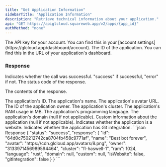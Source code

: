 ```yaml
---
title: "Get Application Information"
sidebarTitle: "Application Information"
description: "Retrieve technical information about your application."
api: "GET https://apiglcloud.squareweb.app/v2/apps/{app_id}"
authMethod: "none"
---
```


<ParamField header="Authorization" type="string" placeholder="API KEY" required>
  The API key for your account. You can find this in your [account settings](https://glcloud.app/dashboard/account).
</ParamField>

<ParamField path="app_id" type="string" placeholder="Application ID" required>
  The ID of the application. You can find this in the URL of your application's dashboard.
</ParamField>

### Response

<ResponseField name="status" type="string">
  Indicates whether the call was successful. "success" if successful, "error" if not.
</ResponseField>

<ResponseField name="code" type="string">
  The status code of the response.
</ResponseField>

<ResponseField name="response" type="object">

The contents of the response.

<Expandable title="Toggle object">

<ResponseField name="id" type="string">
  The application's ID.
</ResponseField>

<ResponseField name="name" type="string">
  The application's name.
</ResponseField>

<ResponseField name="avatar" type="string">
  The application's avatar URL.
</ResponseField>

<ResponseField name="owner" type="string">
  The ID of the application owner.
</ResponseField>

<ResponseField name="cluster" type="string">
  The application's cluster.
</ResponseField>

<ResponseField name="ram" type="number">
  The application's RAM usage in MB.
</ResponseField>

<ResponseField name="language" type="string">
  The application's programming language.
</ResponseField>

<ResponseField name="domain" type="string">
  The application's domain (null if not applicable).
</ResponseField>

<ResponseField name="custom" type="string">
  Custom information about the application (null if not applicable).
</ResponseField>

<ResponseField name="isWebsite" type="boolean">
  Indicates whether the application is a website.
</ResponseField>

<ResponseField name="gitIntegration" type="boolean">
  Indicates whether the application has Git integration.
</ResponseField>


</Expandable>
</ResponseField>

<ResponseExample>
```json Response
{
  "status": "success",
  "response": {
    "id": "64d0c750212742ca8704fb458c9771af",
    "name": "Best bot forever",
    "avatar": "https://cdn.glcloud.app/avatars/8.png",
    "owner": "3133971456989594464",
    "cluster": "fl-haswell-1",
    "ram": 1024,
    "language": "rust",
    "domain": null,
    "custom": null,
    "isWebsite": false,
    "gitIntegration": false
  }
}
```
</ResponseExample>